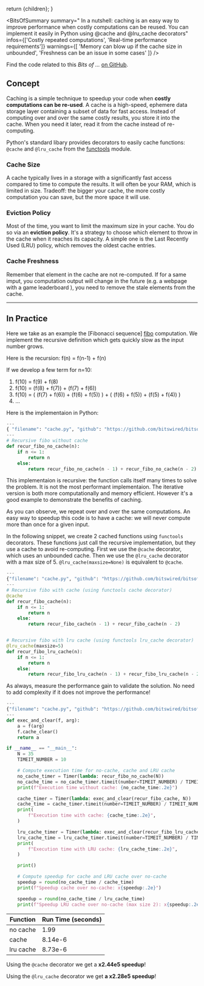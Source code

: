 

  return <BlogPost meta={meta}>{children}</BlogPost>;
}

<BitsOfSummary
  summary=" In a nutshell: caching is an easy way to improve performance when costly computations can be reused. You can implement it easily in Python using @cache and @lru_cache decorators"
  infos={['Costly repeated computations', 'Real-time performance requirements']}
  warnings={[
    'Memory can blow up if the cache size in unbounded',
    'Freshness can be an issue in some cases'
  ]}
/>

Find the code related to this _Bits of ..._ [on GitHub][github repo].

## Concept

Caching is a simple technique to speedup your code when **costly computations can be re-used**. A
cache is a high-speed, ephemere data storage layer containing a subset of data for fast access.
Instead of computing over and over the same costly results, you store it into the cache. When you
need it later, read it from the cache instead of re-computing.

Python's standard libary provides decorators to easily cache functions: `@cache` and `@lru_cache`
from the [functools][functools] module.

### Cache Size

A cache typically lives in a storage with a significantly fast access compared to time to compute
the results. It will often be your RAM, which is limited in size. Tradeoff: the bigger your cache,
the more costly computation you can save, but the more space it will use.

### Eviction Policy

Most of the time, you want to limit the maximum size in your cache. You do so via an **eviction
policy**. It's a strategy to choose which element to throw in the cache when it reaches its
capacity. A simple one is the Last Recently Used (LRU) policy, which removes the oldest cache
entries.

### Cache Freshness

Remember that element in the cache are not re-computed. If for a same imput, you computation output
will change in the future (e.g. a webpage with a game leaderboard ), you need to remove the stale
elements from the cache.

---

## In Practice

Here we take as an example the [Fibonacci sequence] [fibo] computation. We implement the recursive
definition which gets quickly slow as the input number grows.

Here is the recursion: f(n) = f(n-1) + f(n)

If we develop a few term for n=10:

1. f(10) = f(9) + f(8)
2. f(10) = (f(8) + f(7)) + (f(7) + f(6))
3. f(10) = ( (f(7) + f(6)) + (f(6) + f(5)) ) + ( (f(6) + f(5)) + (f(5) + f(4)) )
4. ...

Here is the implementaion in Python:

```python
---
{ "filename": "cache.py", "github": "https://github.com/bitswired/bitsof/blob/master/python/bits_of_python/caching/cache.py" }
---
# Recursive fibo without cache
def recur_fibo_no_cache(n):
    if n <= 1:
        return n
    else:
        return recur_fibo_no_cache(n - 1) + recur_fibo_no_cache(n - 2)
```

<InfoBlock>
  This implementaion is recursive: the function calls itself many times to solve the problem. It is
  not the most performant implementaion. The iterative version is both more computationally and
  memory efficient. However it's a good example to demonstrate the benefits of caching.
</InfoBlock>

As you can observe, we repeat over and over the same computations. An easy way to speedup this code
is to have a cache: we will never compute more than once for a given input.

In the following snippet, we create 2 cached functions using `functools` decorators. These functions
just call the recursive implementation, but they use a cache to avoid re-computing. First we use the
`@cache` decorator, which uses an unbounded cache. Then we use the `@lru_cache` decorator with a max
size of 5. `@lru_cache(maxsize=None)` is equivalent to `@cache`.

```python
---
{"filename": "cache.py", "github": "https://github.com/bitswired/bitsof-python/blob/master/bitsof-python/caching/cache.py" }
---
# Recursive fibo with cache (using functools cache decorator)
@cache
def recur_fibo_cache(n):
    if n <= 1:
        return n
    else:
        return recur_fibo_cache(n - 1) + recur_fibo_cache(n - 2)


# Recursive fibo with lru cache (using functools lru_cache decorator)
@lru_cache(maxsize=5)
def recur_fibo_lru_cache(n):
    if n <= 1:
        return n
    else:
        return recur_fibo_lru_cache(n - 1) + recur_fibo_lru_cache(n - 2)
```

As always, measure the performance gain to validate the solution. No need to add complexity if it
does not improve the performance!

```python
---
{"filename": "cache.py", "github": "https://github.com/bitswired/bitsof-python/blob/master/bitsof-python/caching/cache.py", "collapsable": true }
---
def exec_and_clear(f, arg):
    a = f(arg)
    f.cache_clear()
    return a

if __name__ == "__main__":
    N = 35
    TIMEIT_NUMBER = 10

    # Compute execution time for no-cache, cache and LRU cache
    no_cache_timer = Timer(lambda: recur_fibo_no_cache(N))
    no_cache_time = no_cache_timer.timeit(number=TIMEIT_NUMBER) / TIMEIT_NUMBER
    print(f"Execution time without cache: {no_cache_time:.2e}")

    cache_timer = Timer(lambda: exec_and_clear(recur_fibo_cache, N))
    cache_time = cache_timer.timeit(number=TIMEIT_NUMBER) / TIMEIT_NUMBER
    print(
        f"Execution time with cache: {cache_time:.2e}",
    )

    lru_cache_timer = Timer(lambda: exec_and_clear(recur_fibo_lru_cache, N))
    lru_cache_time = lru_cache_timer.timeit(number=TIMEIT_NUMBER) / TIMEIT_NUMBER
    print(
        f"Execution time with LRU cache: {lru_cache_time:.2e}",
    )

    print()

    # Compute speedup for cache and LRU cache over no-cache
    speedup = round(no_cache_time / cache_time)
    print(f"Speedup cache over no-cache: x{speedup:.2e}")

    speedup = round(no_cache_time / lru_cache_time)
    print(f"Speedup LRU cache over no-cache (max size 2): x{speedup:.2e}")
```

| Function  | Run Time (seconds) |
| --------- | ------------------ |
| no cache  | 1.99               |
| cache     | 8.14e-6            |
| lru cache | 8.73e-6            |

Using the `@cache` decorator we get a **x2.44e5 speedup**!

Using the `@lru_cache` decorator we get **a x2.28e5 speedup**!

<LinLogLineChart
  title="Execution time for cache vs no-cache implementation"
  xLabel="Execution time"
  yLabel="N"
  width="100%"
  height={300}
  numYTicks={2}
  gridNumYTicks={2}
  series={data}
/>

[github repo]: https://github.com/bitswired/bitsof-python/blob/master/bitsof-python/caching/cache.py
[fibo]: https://en.wikipedia.org/wiki/Fibonacci_number
[functools]: https://docs.python.org/3/library/functools.html
